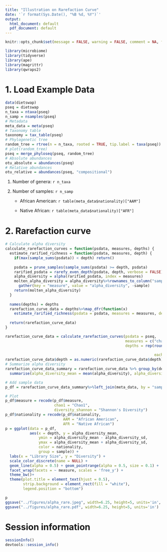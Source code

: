 ```yaml
---
title: "Illustration on Rarefaction Curve"
date: '`r format(Sys.Date(), "%B %d, %Y")`'
output:
  html_document: default
  pdf_document: default
---
```


```r
knitr::opts_chunk$set(message = FALSE, warning = FALSE, comment = NA, fig.width = 6.25, fig.height = 5)

library(microbiome)
library(tidyverse)
library(ape)
library(magrittr)
library(qwraps2)
```

# 1. Load Example Data

```r
data(dietswap)
pseq = dietswap
n_taxa = ntaxa(pseq)
n_samp = nsamples(pseq)
# Metadata
meta_data = meta(pseq)
# Taxonomy table
taxonomy = tax_table(pseq)
# Phylogenetic tree
random_tree = rtree(n = n_taxa, rooted = TRUE, tip.label = taxa(pseq))
# plot(random_tree)
pseq = merge_phyloseq(pseq, random_tree)
# Absolute abundances
otu_absolute = abundances(pseq)
# Relative abundances
otu_relative = abundances(pseq, "compositional")
```

1. Number of genera: `r n_taxa`

2. Number of samples: `r n_samp`

    + African American: `r table(meta_data$nationality)["AAM"]`
    
    + Native African: `r table(meta_data$nationality)["AFR"]`

# 2. Rarefaction curve

```r
# Calculate alpha diversity
calculate_rarefaction_curves = function(psdata, measures, depths) {
  estimate_rarified_richness = function(psdata, measures, depth) {
    if(max(sample_sums(psdata)) < depth) return()
    
    psdata = prune_samples(sample_sums(psdata) >= depth, psdata)
    rarified_psdata = rarefy_even_depth(psdata, depth, verbose = FALSE)
    alpha_diversity = alpha(rarified_psdata, index = measures)
    molten_alpha_diversity = alpha_diversity%>%rownames_to_column("sample")%>%
      gather(key = "measure", value = "alpha_diversity", -sample)
    return(molten_alpha_diversity)
  }
  
  names(depths) = depths
  rarefaction_curve_data = depths%>%map_dfr(function(x)
    estimate_rarified_richness(psdata = psdata, measures = measures, depth = x), .id = "depth")
  
  return(rarefaction_curve_data)
}

rarefaction_curve_data = calculate_rarefaction_curves(psdata = pseq, 
                                                      measures = c("chao1", "diversity_shannon"), 
                                                      depths = rep(round(seq(1, max(sample_sums(pseq)),
                                                                             length.out = 20)), 
                                                                   each = 10))
rarefaction_curve_data$depth = as.numeric(rarefaction_curve_data$depth)
# Summarize alpha diversity
rarefaction_curve_data_summary = rarefaction_curve_data %>% group_by(depth, sample, measure) %>%
  summarise(alpha_diversity_mean = mean(alpha_diversity), alpha_diversity_sd = sd(alpha_diversity))

# Add sample data
p_df = rarefaction_curve_data_summary%>%left_join(meta_data, by = "sample")

# Plot
p_df$measure = recode(p_df$measure, 
                      chao1 = "Chao1", 
                      diversity_shannon = "Shannon's Diversity")
p_df$nationality = recode(p_df$nationality,
                          AAM = "African American",
                          AFR = "Native African")
p = ggplot(data = p_df,
           aes(x = depth, y = alpha_diversity_mean,
               ymin = alpha_diversity_mean - alpha_diversity_sd,
               ymax = alpha_diversity_mean + alpha_diversity_sd,
               color = nationality,
               group = sample)) + 
  labs(x = "Library Size", y = "Diversity") + 
  scale_color_discrete(name = NULL) +
  geom_line(alpha = 0.5) + geom_pointrange(alpha = 0.5, size = 0.1) + 
  facet_wrap(facets = ~ measure, scales = 'free_y') + 
  theme_bw()+
  theme(plot.title = element_text(hjust = 0.5),
        strip.background = element_rect(fill = "white"),
        legend.position = "bottom")
```

```r
p
ggsave("../figures/alpha_rare.jpeg", width=6.25, height=5, units='in', dpi = 300)
ggsave("../figures/alpha_rare.pdf", width=6.25, height=5, units='in')
```

# Session information

```r
sessionInfo()
devtools::session_info()
```

